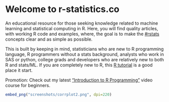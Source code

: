 # Welcome to r-statistics.co

An educational resource for those seeking knowledge related to machine learning and statistical computing in R.
Here, you will find quality articles, with working R code and examples, where, the goal is to make the [#rstats](https://twitter.com/hashtag/rstats) concepts clear and as simple as possible. 

This is built by keeping in mind, statisticians who are new to R programming language, R programmers without a stats background, analysts who work in SAS or python, college grads and developers who are relatively new to both R and stats/ML. If you are completely new to R, this [R tutorial](R-Tutorial.html) is a good place it start.

Promotion: Check out my latest ["Introduction to R Programming"](https://www.packtpub.com/big-data-and-business-intelligence/introduction-r-programming-video) video course for beginners.

```r
embed_png("screenshots/corrplot2.png", dpi=220)
```

<!--
<ul class="toc">
  <li class="dropdown-header"></li>
<li class="dropdown-header">Tutorial</li>
<li><a href="R-Tutorial.html">R Tutorial</a></li>
<li><a href="ggplot2-Tutorial-With-R.html">ggplot2 Tutorial</a></li>
<li><a href="ggplot2-cheatsheet.html">ggplot2 Quickref</a></li>
<li class="dropdown-header">Foundations</li>
<li><a href="Linear-Regression.html">Linear Regression</a></li>
<li><a href="Statistical-Tests-in-R.html">Statistical Tests</a></li>
<li><a href="Missing-Value-Treatment-With-R.html">Missing Value Treatment</a></li>
<li><a href="Outlier-Treatment-With-R.html">Outlier Analysis</a></li>
<li><a href="Variable-Selection-and-Importance-With-R.html">Feature Selection</a></li>
<li><a href="Model-Selection-in-R.html">Model Selection</a></li>
<li><a href="Logistic-Regression-With-R.html">Logistic Regression</a></li>
<li><a href="Environments.html">Advanced Linear Regression</a></li>

<li class="dropdown-header">Advanced Regression Models</li>
<li><a href="adv-regression-models.html">Advanced Regression Models</a></li>

<li class="dropdown-header">Time Series</li>
<li><a href="Time-Series-Analysis-With-R.html">Time Series Analysis</a></li>
<li><a href="Time-Series-Forecasting-With-R.html">Time Series Forecasting </a></li>
<li><a href="Time-Series-Forecasting-With-R-part2.html">More Time Series Forecasting</a></li>

<li class="dropdown-header">High Performance Computing</li>
<li><a href="Parallel-Computing-With-R.html">Parallel computing</a></li>
<li><a href="Strategies-To-Improve-And-Speedup-R-Code.html">Strategies to Speedup R code</a></li>

<li class="dropdown-header">Useful Techniques</li>
<li><a href="Association-Mining-With-R.html">Association Mining</a></li>
<li><a href="Multi-Dimensional-Scaling-With-R.html">Multi Dimensional Scaling</a></li>
<li><a href="Profiling.html">Optimization</a></li>
<li><a href="Information-Value-With-R.html">InformationValue package</a></li>

</ul>
-->
